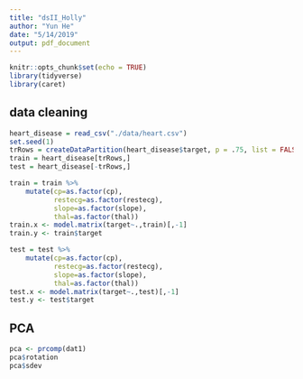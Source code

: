 ```yaml
---
title: "dsII_Holly"
author: "Yun He"
date: "5/14/2019"
output: pdf_document
---
```


```r
knitr::opts_chunk$set(echo = TRUE)
library(tidyverse)
library(caret)
```

## data cleaning
```r
heart_disease = read_csv("./data/heart.csv")
set.seed(1)
trRows = createDataPartition(heart_disease$target, p = .75, list = FALSE)
train = heart_disease[trRows,]
test = heart_disease[-trRows,]

train = train %>% 
    mutate(cp=as.factor(cp),
           restecg=as.factor(restecg),
           slope=as.factor(slope),
           thal=as.factor(thal))
train.x <- model.matrix(target~.,train)[,-1]
train.y <- train$target

test = test %>% 
    mutate(cp=as.factor(cp),
           restecg=as.factor(restecg),
           slope=as.factor(slope),
           thal=as.factor(thal))
test.x <- model.matrix(target~.,test)[,-1]
test.y <- test$target
```

## PCA
```r
pca <- prcomp(dat1)
pca$rotation
pca$sdev
```

